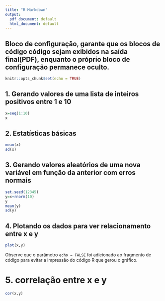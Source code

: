 ---
title: "R Markdown"
output:
  pdf_document: default
  html_document: default
---

## Bloco de configuração, garante que os blocos de código código sejam exibidos na saída final(PDF), enquanto o próprio bloco de configuração permanece oculto.

```{r setup, include=FALSE}
knitr::opts_chunk$set(echo = TRUE)
```

## 1. Gerando valores de uma lista de inteiros positivos entre 1 e 10

```{r data}
x=seq(1:10)
x
```

## 2. Estatísticas básicas
```{r desc}
mean(x)
sd(x)

```
## 3. Gerando valores aleatórios de uma nova variável em função da anterior com erros normais

```{r ydata}
set.seed(12345)
y=x+rnorm(10)
y
mean(y)
sd(y)
```
## 4. Plotando os dados para ver relacionamento entre x e y

```{r plot, echo=FALSE}
plot(x,y)
```

Observe que o parâmetro `echo = FALSE` foi adicionado ao fragmento de código para evitar a impressão do código R que gerou o gráfico.


# 5. correlação entre x e y

```{r cor}
cor(x,y)
```

